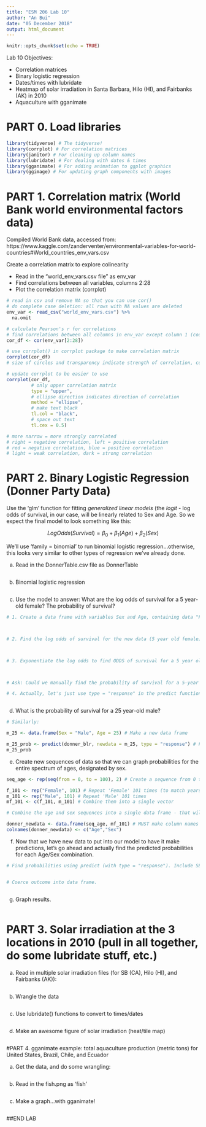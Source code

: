 ```yaml
---
title: "ESM 206 Lab 10"
author: "An Bui"
date: "05 December 2018"
output: html_document
---
```


```r
knitr::opts_chunk$set(echo = TRUE)
```

Lab 10 Objectives:

- Correlation matrices
- Binary logistic regression
- Dates/times with lubridate
- Heatmap of solar irradiation in Santa Barbara, Hilo (HI), and Fairbanks (AK) in 2010
- Aquaculture with gganimate

# PART 0. Load libraries
```r

library(tidyverse) # The tidyverse!
library(corrplot) # For correlation matrices
library(janitor) # For cleaning up column names
library(lubridate) # For dealing with dates & times
library(gganimate) # For adding animation to ggplot graphics
library(ggimage) # For updating graph components with images


```

# PART 1. Correlation matrix (World Bank world environmental factors data)

Compiled World Bank data, accessed from: https://www.kaggle.com/zanderventer/environmental-variables-for-world-countries#World_countries_env_vars.csv  

Create a correlation matrix to explore colinearity

- Read in the "world_env_vars.csv file" as env_var
- Find correlations between all variables, columns 2:28
- Plot the correlation matrix (corrplot)

```r
# read in csv and remove NA so that you can use cor()
# do complete case deletion: all rows with NA values are deleted
env_var <- read_csv("world_env_vars.csv") %>% 
  na.omit

# calculate Pearson's r for correlations
# find correlations between all columns in env_var except column 1 (country name)
cor_df <- cor(env_var[2:28])

# use corrplot() in corrplot package to make correlation matrix
corrplot(cor_df)
# size of circles and transparency indicate strength of correlation, color indicates directionality

# update corrplot to be easier to use
corrplot(cor_df,
         # only upper correlation matrix
         type = "upper",
         # ellipse direction indicates direction of correlation
         method = "ellipse",
         # make text black
         tl.col = "black",
         # space out text
         tl.cex = 0.5)

# more narrow = more strongly correlated
# right = negative correlation, left = positive correlation
# red = negative correlation, blue = positive correlation
# light = weak correlation, dark = strong correlation
```

# PART 2. Binary Logistic Regression (Donner Party Data)

Use the 'glm' function for fitting *generalized linear models* (the *logit* - log odds of survival, in our case, will be linearly related to Sex and Age. So we expect the final model to look something like this: 

$$Log Odds (Survival) = \beta_0 + \beta_1(Age) + \beta_2(Sex)$$

We'll use 'family = binomial' to run binomial logistic regression...otherwise, this looks very similar to other types of regression we've already done. 

a. Read in the DonnerTable.csv file as DonnerTable

```r

```

b. Binomial logistic regression

```r

```

c. Use the model to answer: What are the log odds of survival for a 5 year-old female? The probability of survival?

```r

# 1. Create a data frame with variables Sex and Age, containing data "Female" and 5, respectively: 



# 2. Find the log odds of survival for the new data (5 year old female) using predict() function with type = "link":



# 3. Exponentiate the log odds to find ODDS of survival for a 5 year old female:



# Ask: Could we manually find the probability of survival for a 5-year old female? recall: p/(1-p) = ODDS

# 4. Actually, let's just use type = "response" in the predict function, which converts to a probability for us:



```

d. What is the probability of survival for a 25 year-old male? 

```r

# Similarly:

m_25 <- data.frame(Sex = "Male", Age = 25) # Make a new data frame

m_25_prob <- predict(donner_blr, newdata = m_25, type = "response") # Find probability of survival
m_25_prob

```

e. Create new sequences of data so that we can graph probabilities for the entire spectrum of ages, designated by sex.

```r

seq_age <- rep(seq(from = 0, to = 100), 2) # Create a sequence from 0 to 100, twice (one will be "Male" and one will be "Female")

f_101 <- rep("Female", 101) # Repeat 'Female' 101 times (to match years data)
m_101 <- rep("Male", 101) # Repeat 'Male' 101 times
mf_101 <- c(f_101, m_101) # Combine them into a single vector

# Combine the age and sex sequences into a single data frame - that will be the new data that we have our model make predictions for

donner_newdata <- data.frame(seq_age, mf_101) # MUST make column names match variables in the model!
colnames(donner_newdata) <- c("Age","Sex")

```

f. Now that we have new data to put into our model to have it make predictions, let's go ahead and actually find the predicted probabilities for each Age/Sex combination.

```r

# Find probabilities using predict (with type = "response"). Include SE.


# Coerce outcome into data frame. 



```

g. Graph results.

```r

  
```


# PART 3. Solar irradiation at the 3 locations in 2010 (pull in all together, do some lubridate stuff, etc.)

a. Read in multiple solar irradiation files (for SB (CA), Hilo (HI), and Fairbanks (AK)):
```r




```

b. Wrangle the data
```r



```

c. Use lubridate() functions to convert to times/dates
```r


```

d. Make an awesome figure of solar irradiation (heat/tile map)
```r



```


#PART 4. gganimate example: total aquaculture production (metric tons) for United States, Brazil, Chile, and Ecuador

a. Get the data, and do some wrangling:
```r


```


b. Read in the fish.png as 'fish'

```r


```

c. Make a graph...with gganimate!
```r


```

##END LAB